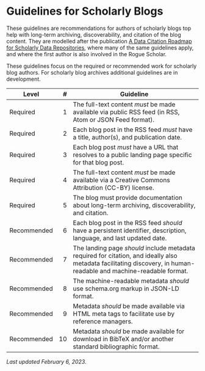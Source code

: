 # Guidelines for Scholarly Blogs

These guidelines are recommendations for authors of scholarly blogs top help with long-term archiving, discoverability, and citation of the blog content.
They are modelled after the publication [A Data Citation Roadmap for Scholarly Data Repositories](https://doi.org/10.1038/s41597-019-0031-8),
where many of the same guidelines apply, and where the first author is also involved in the Rogue Scholar.

These guidelines focus on the required or recommended work for scholarly blog authors. For scholarly blog archives additional guidelines are in development.

| Level       | #  | Guideline                     |
| ----------- | -: | ----------------------------- | 
| Required    | 1  | The full-text content *must* be made available via public RSS feed (in RSS, Atom or JSON Feed format). |
| Required    | 2  | Each blog post in the RSS feed *must* have a title, author(s), and publication date. |
| Required    | 3  | Each blog post *must* have a URL that resolves to a public landing page specific for that blog post. |
| Required    | 4  | The full-text content *must* be made available via a Creative Commons Attribution (CC-BY) license. |
| Required    | 5  | The blog must provide documentation about long-term archiving, discoverability, and citation. |
| Recommended | 6  | Each blog post in the RSS feed *should* have a persistent identifier, description, language, and last updated date. |
| Recommended | 7  | The landing page *should* include metadata required for citation, and ideally also metadata facilitating discovery, in human-readable and machine-readable format. |
| Recommended | 8  | The machine-readable metadata *should* use schema.org markup in JSON-LD format. |
| Recommended | 9  | Metadata *should* be made available via HTML meta tags to facilitate use by reference managers. |
| Recommended | 10 | Metadata *should* be made available for download in BibTeX and/or another standard bibliographic format. |

*Last updated February 6, 2023.*
